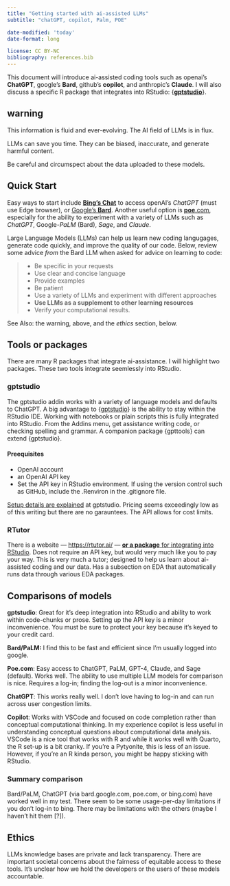 ```yaml
---
title: "Getting started with ai-assisted LLMs"
subtitle: "chatGPT, copilot, Palm, POE"

date-modified: 'today'
date-format: long

license: CC BY-NC  
bibliography: references.bib
---
```


This document will introduce ai-assisted coding tools such as openai's **ChatGPT**, google's **Bard**, github's **copilot**, and anthropic's **Claude**. I will also discuss a specific R package that integrates into RStudio: {[**gptstudio**](https://michelnivard.github.io/gptstudio/)}.

::: {.callout-warning collapse="true"}
## warning

This information is fluid and ever-evolving. The AI field of LLMs is in flux.

LLMs can save you time. They can be biased, inaccurate, and generate harmful content.

Be careful and circumspect about the data uploaded to these models.
:::

## Quick Start

Easy ways to start include [**Bing's Chat**](https://www.bing.com/new) to access openAI's *ChatGPT* (must use Edge browser), or [Google's **Bard**](https://bard.google.com). Another useful option is [**poe**.com](https://poe.com), especially for the ability to experiment with a variety of LLMs such as *ChatGPT*, Google-*PaLM* (Bard), *Sage*, and *Claude*.

Large Language Models (LLMs) can help us learn new coding langugages, generate code quickly, and improve the quality of our code. Below, review some advice *from* the Bard LLM when asked for advice on learning to code:

> -   Be specific in your requests
> -   Use clear and concise language
> -   Provide examples
> -   Be patient
> -   Use a variety of LLMs and experiment with different approaches
> -   **Use LLMs as a supplement to other learning resources**
> -   Verify your computational results.

See Also: the warning, above, and the *ethics* section, below.

## Tools or packages

There are many R packages that integrate ai-assistance. I will highlight two packages. These two tools integrate seemlessly into RStudio.

### gptstudio

The gptstudio addin works with a variety of language models and defaults to ChatGPT. A big advantage to {[gptstudio](https://michelnivard.github.io/gptstudio/)} is the ability to stay within the RStudio IDE. Working with notebooks or plain scripts this is fully integrated into RStudio. From the Addins menu, get assistance writing code, or checking spelling and grammar. A companion package {gpttools} can extend {gptstudio}.

#### Preequisites

-   OpenAI account
-   an OpenAI API key
-   Set the API key in RStudio environment. If using the version control such as GitHub, include the .Renviron in the .gitignore file.

[Setup details are explained](https://michelnivard.github.io/gptstudio/#prerequisites) at gptstudio. Pricing seems exceedingly low as of this writing but there are no garauntees. The API allows for cost limits.

### RTutor

There is a website --- <https://rtutor.ai/> --- [**or a package** for integrating into RStudio](https://github.com/gexijin/RTutor). Does not require an API key, but would very much like you to pay your way. This is very much a tutor; designed to help us learn about ai-assisted coding and our data. Has a subsection on EDA that automatically runs data through various EDA packages.

## Comparisons of models

**gptstudio**: Great for it's deep integration into RStudio and ability to work within code-chunks or prose. Setting up the API key is a minor inconvenience. You must be sure to protect your key because it's keyed to your credit card.

**Bard/PaLM:** I find this to be fast and efficient since I'm usually logged into google.

**Poe.com**: Easy access to ChatGPT, PaLM, GPT-4, Claude, and Sage (default). Works well. The ability to use multiple LLM models for comparison is nice. Requires a log-in; finding the log-out is a minor inconvenience.

**ChatGPT**: This works really well. I don't love having to log-in and can run across user congestion limits.

**Copilot**: Works with VSCode and focused on code completion rather than conceptual computational thinking. In my experience copilot is less useful in understanding conceptual questions about computational data analysis. VSCode is a nice tool that works with R and while it works well with Quarto, the R set-up is a bit cranky. If you're a Pytyonite, this is less of an issue. However, if you're an R kinda person, you might be happy sticking with RStudio.

### Summary comparison

Bard/PaLM, ChatGPT (via bard.google.com, poe.com, or bing.com) have worked well in my test. There seem to be some usage-per-day limitations if you don't log-in to bing. There may be limitations with the others (maybe I haven't hit them \[?\]).

## Ethics

LLMs knowledge bases are private and lack transparency. There are important societal concerns about the fairness of equitable access to these tools. It's unclear how we hold the developers or the users of these models accountable.
